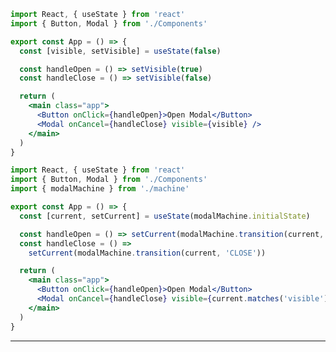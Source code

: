 
<CodeSurferLayout>

```jsx 5,7:8,13 title="Modal Visibility Toggle" subtitle="useState hook conventional usage"
import React, { useState } from 'react'
import { Button, Modal } from './Components'

export const App = () => {
  const [visible, setVisible] = useState(false)

  const handleOpen = () => setVisible(true)
  const handleClose = () => setVisible(false)

  return (
    <main class="app">
      <Button onClick={handleOpen}>Open Modal</Button>
      <Modal onCancel={handleClose} visible={visible} />
    </main>
  )
}
```

```jsx 3,6,8:10,15 title="Modal Visibility Toggle" subtitle="useState hook with state machine"
import React, { useState } from 'react'
import { Button, Modal } from './Components'
import { modalMachine } from './machine'

export const App = () => {
  const [current, setCurrent] = useState(modalMachine.initialState)

  const handleOpen = () => setCurrent(modalMachine.transition(current, 'OPEN'))
  const handleClose = () =>
    setCurrent(modalMachine.transition(current, 'CLOSE'))

  return (
    <main class="app">
      <Button onClick={handleOpen}>Open Modal</Button>
      <Modal onCancel={handleClose} visible={current.matches('visible')} />
    </main>
  )
}
```

</CodeSurferLayout>

---

<App />
